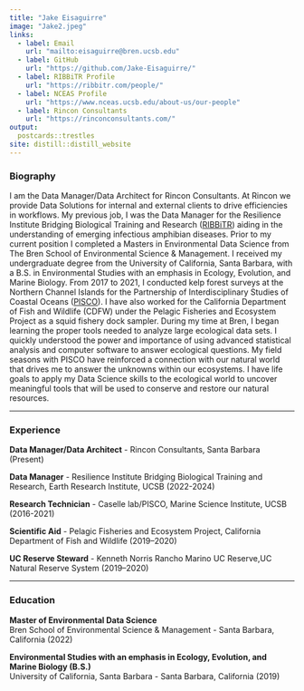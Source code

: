 ```yaml
---
title: "Jake Eisaguirre"
image: "Jake2.jpeg"
links:
  - label: Email
    url: "mailto:eisaguirre@bren.ucsb.edu"
  - label: GitHub
    url: "https://github.com/Jake-Eisaguirre/"
  - label: RIBBiTR Profile
    url: "https://ribbitr.com/people/"
  - label: NCEAS Profile
    url: "https://www.nceas.ucsb.edu/about-us/our-people"
  - label: Rincon Consultants
    url: "https://rinconconsultants.com/"
output:
  postcards::trestles
site: distill::distill_website
---
```

### Biography                                                                                                                                                                                                                                                                          
I am the Data Manager/Data Architect for Rincon Consultants. At Rincon we provide Data Solutions for internal and external clients to drive efficiencies in workflows. My previous job, I was the Data Manager for the Resilience Institute Bridging Biological Training and Research ([RIBBiTR](https://ribbitr.com/)) aiding in the understanding of emerging infectious amphibian diseases. Prior to my current position I completed a Masters in Environmental Data Science from The Bren School of Environmental Science & Management. I received my undergraduate degree from the University of California, Santa Barbara, with a B.S. in Environmental Studies with an emphasis in Ecology, Evolution, and Marine Biology. From 2017 to 2021, I conducted kelp forest surveys at the Northern Channel Islands for the Partnership of Interdisciplinary Studies of Coastal Oceans ([PISCO](https://www.piscoweb.org/)). I have also worked for the California Department of Fish and Wildlife (CDFW) under the Pelagic Fisheries and Ecosystem Project as a squid fishery dock sampler. During my time at Bren, I began learning the proper tools needed to analyze large ecological data sets. I quickly understood the power and importance of using advanced statistical analysis and computer software to answer ecological questions. My field seasons with PISCO have reinforced a connection with our natural world that drives me to answer the unknowns within our ecosystems. I have life goals to apply my Data Science skills to the ecological world to uncover meaningful tools that will be used to conserve and restore our natural resources.

--------------------------------------------------------------------------------------------------------------------------------------------

### Experience

**Data Manager/Data Architect** - Rincon Consultants, Santa Barbara (Present)

**Data Manager** - Resilience Institute Bridging Biological Training and Research, Earth Research Institute, UCSB (2022-2024)


**Research Technician** - Caselle lab/PISCO, Marine Science Institute, UCSB (2016-2021)


**Scientific Aid** - Pelagic Fisheries and Ecosystem Project, California Department of Fish and Wildlife (2019–2020)


**UC Reserve Steward** - Kenneth Norris Rancho Marino UC Reserve,UC Natural Reserve System (2019–2020)


--------------------------------------------------------------------------------------------------------------------------------------------

### Education

**Master of Environmental Data Science**                                                                                                 
Bren School of Environmental Science & Management - Santa Barbara, California (2022)

**Environmental Studies with an emphasis in Ecology, Evolution, and Marine Biology (B.S.)**                               
University of California, Santa Barbara - Santa Barbara, California (2019)

